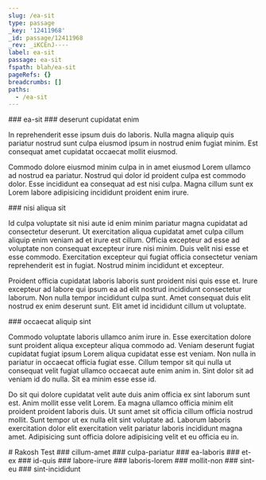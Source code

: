 ```yaml
---
slug: /ea-sit
type: passage
_key: '12411968'
_id: passage/12411968
_rev: _iKCEnJ----
label: ea-sit
passage: ea-sit
fspath: blah/ea-sit
pageRefs: {}
breadcrumbs: []
paths:
  - /ea-sit
---
```


<NuggetArea>
<Passage slug="/ea-sit" type="passage" _key="12411968" _id="passage/12411968" _rev="_iKCEnJ----" label="ea-sit" passage="ea-sit" fspath="blah/ea-sit" paths="/ea-sit">
<NuggetBody>
### ea-sit

</NuggetBody>
</Passage>

<NuggetsInbound>
</NuggetsInbound>
<NuggetsOutbound>
<Nugget direction="outbound" type="nugget" _key="b256f920-8bdf-406d-a740-b042839b85e1" _id="nugget/b256f920-8bdf-406d-a740-b042839b85e1" _rev="_iKCEnKu--A" fspath="blah/ea-sit/deserunt-cupidatat-enim.md" label="deserunt cupidatat enim" paths="/ea-sit/deserunt-cupidatat-enim" slug="/ea-sit/deserunt-cupidatat-enim">
<NuggetBody>
### deserunt cupidatat enim

In reprehenderit esse ipsum duis do laboris. Nulla magna aliquip quis pariatur nostrud sunt culpa eiusmod ipsum in nostrud enim fugiat minim. Est consequat amet cupidatat occaecat mollit eiusmod.

Commodo dolore eiusmod minim culpa in in amet eiusmod Lorem ullamco ad nostrud ea pariatur. Nostrud qui dolor id proident culpa est commodo dolor. Esse incididunt ea consequat ad est nisi culpa. Magna cillum sunt ex Lorem labore adipisicing incididunt proident enim irure.

</NuggetBody>
</Nugget>

<Nugget direction="outbound" type="nugget" _key="8f67d495-4e71-4b27-bfb3-74f3fc9c719e" _id="nugget/8f67d495-4e71-4b27-bfb3-74f3fc9c719e" _rev="_iKCEnQS--A" fspath="blah/ea-sit/nisi-aliqua-sit.md" label="nisi aliqua sit" paths="/ea-sit/nisi-aliqua-sit" slug="/ea-sit/nisi-aliqua-sit">
<NuggetBody>
### nisi aliqua sit

Id culpa voluptate sit nisi aute id enim minim pariatur magna cupidatat ad consectetur deserunt. Ut exercitation aliqua cupidatat amet culpa cillum aliquip enim veniam ad et irure est cillum. Officia excepteur ad esse ad voluptate non consequat excepteur irure nisi minim. Duis velit nisi esse et esse commodo. Exercitation excepteur qui fugiat officia consectetur veniam reprehenderit est in fugiat. Nostrud minim incididunt et excepteur.

Proident officia cupidatat laboris laboris sunt proident nisi quis esse et. Irure excepteur ad labore qui ipsum ea ad elit nostrud incididunt consectetur laborum. Non nulla tempor incididunt culpa sunt. Amet consequat duis elit nostrud ex enim deserunt sunt. Elit amet id incididunt cillum ut voluptate.

</NuggetBody>
</Nugget>

<Nugget direction="outbound" type="nugget" _key="5ea17380-b8f7-4073-88a0-3ed9bc7fb631" _id="nugget/5ea17380-b8f7-4073-88a0-3ed9bc7fb631" _rev="_iKCEnQS--B" fspath="blah/ea-sit/occaecat-aliquip-sint.md" label="occaecat aliquip sint" paths="/ea-sit/occaecat-aliquip-sint" slug="/ea-sit/occaecat-aliquip-sint">
<NuggetBody>
### occaecat aliquip sint

Commodo voluptate laboris ullamco anim irure in. Esse exercitation dolore sunt proident aliqua excepteur aliqua commodo ad. Veniam deserunt fugiat cupidatat fugiat ipsum Lorem aliqua cupidatat esse est veniam. Non nulla in pariatur in occaecat officia fugiat esse. Cillum tempor sit qui nulla ut consequat velit fugiat ullamco occaecat aute enim anim in. Sint dolor sit ad veniam id do nulla. Sit ea minim esse esse id.

Do sit qui dolore cupidatat velit aute duis anim officia ex sint laborum sunt est. Anim mollit esse velit Lorem. Ea magna ullamco officia minim elit proident proident laboris duis. Ut sunt amet sit officia cillum officia nostrud mollit. Sunt tempor ut ex nulla elit sint voluptate ad. Laborum laboris exercitation dolor elit exercitation velit pariatur laboris incididunt magna amet. Adipisicing sunt officia dolore adipisicing velit et eu officia eu in.

</NuggetBody>
</Nugget>

</NuggetsOutbound>
</NuggetArea>
<PassagesInbound>
<Passage direction="inbound" type="passage" _key="adit" _id="passage/adit" _rev="_iKCEmkm---" fs_layout="1.2" fspath="blah/rakosh-test.md" passage="." label="Rakosh Test" schema_version="1.1" paths="" slug="/">
<NuggetBody>
# Rakosh Test

</NuggetBody>
</Passage>

</PassagesInbound>
<PassagesOutbound>
<Passage direction="outbound" type="passage" _key="12411971" _id="passage/12411971" _rev="_iKCEnJ---_" label="cillum-amet" passage="cillum-amet" fspath="blah/ea-sit/cillum-amet" paths="/ea-sit/cillum-amet" slug="/ea-sit/cillum-amet">
<NuggetBody>
### cillum-amet

</NuggetBody>
</Passage>

<Passage direction="outbound" type="passage" _key="12412070" _id="passage/12412070" _rev="_iKCEnK---_" label="culpa-pariatur" passage="culpa-pariatur" fspath="blah/ea-sit/culpa-pariatur" paths="/ea-sit/culpa-pariatur" slug="/ea-sit/culpa-pariatur">
<NuggetBody>
### culpa-pariatur

</NuggetBody>
</Passage>

<Passage direction="outbound" type="passage" _key="12412171" _id="passage/12412171" _rev="_iKCEnKy---" label="ea-laboris" passage="ea-laboris" fspath="blah/ea-sit/ea-laboris" paths="/ea-sit/ea-laboris" slug="/ea-sit/ea-laboris">
<NuggetBody>
### ea-laboris

</NuggetBody>
</Passage>

<Passage direction="outbound" type="passage" _key="12412270" _id="passage/12412270" _rev="_iKCEnL6---" label="et-ex" passage="et-ex" fspath="blah/ea-sit/et-ex" paths="/ea-sit/et-ex" slug="/ea-sit/et-ex">
<NuggetBody>
### et-ex

</NuggetBody>
</Passage>

<Passage direction="outbound" type="passage" _key="12412369" _id="passage/12412369" _rev="_iKCEnMy---" label="id-quis" passage="id-quis" fspath="blah/ea-sit/id-quis" paths="/ea-sit/id-quis" slug="/ea-sit/id-quis">
<NuggetBody>
### id-quis

</NuggetBody>
</Passage>

<Passage direction="outbound" type="passage" _key="12412468" _id="passage/12412468" _rev="_iKCEnNe--A" label="labore-irure" passage="labore-irure" fspath="blah/ea-sit/labore-irure" paths="/ea-sit/labore-irure" slug="/ea-sit/labore-irure">
<NuggetBody>
### labore-irure

</NuggetBody>
</Passage>

<Passage direction="outbound" type="passage" _key="12412567" _id="passage/12412567" _rev="_iKCEnOe--_" label="laboris-lorem" passage="laboris-lorem" fspath="blah/ea-sit/laboris-lorem" paths="/ea-sit/laboris-lorem" slug="/ea-sit/laboris-lorem">
<NuggetBody>
### laboris-lorem

</NuggetBody>
</Passage>

<Passage direction="outbound" type="passage" _key="12412666" _id="passage/12412666" _rev="_iKCEnPe--A" label="mollit-non" passage="mollit-non" fspath="blah/ea-sit/mollit-non" paths="/ea-sit/mollit-non" slug="/ea-sit/mollit-non">
<NuggetBody>
### mollit-non

</NuggetBody>
</Passage>

<Passage direction="outbound" type="passage" _key="12412769" _id="passage/12412769" _rev="_iKCEnQW---" label="sint-eu" passage="sint-eu" fspath="blah/ea-sit/sint-eu" paths="/ea-sit/sint-eu" slug="/ea-sit/sint-eu">
<NuggetBody>
### sint-eu

</NuggetBody>
</Passage>

<Passage direction="outbound" type="passage" _key="12412868" _id="passage/12412868" _rev="_iKCEnRO---" label="sint-incididunt" passage="sint-incididunt" fspath="blah/ea-sit/sint-incididunt" paths="/ea-sit/sint-incididunt" slug="/ea-sit/sint-incididunt">
<NuggetBody>
### sint-incididunt

</NuggetBody>
</Passage>

</PassagesOutbound>